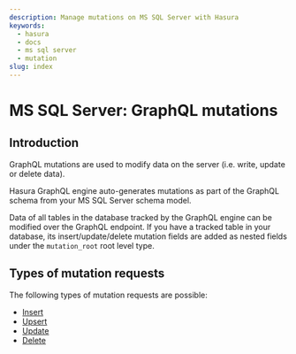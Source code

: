 ```yaml
---
description: Manage mutations on MS SQL Server with Hasura
keywords:
  - hasura
  - docs
  - ms sql server
  - mutation
slug: index
---
```


# MS SQL Server: GraphQL mutations

## Introduction

GraphQL mutations are used to modify data on the server (i.e. write, update or delete data).

Hasura GraphQL engine auto-generates mutations as part of the GraphQL schema from your MS SQL Server schema model.

Data of all tables in the database tracked by the GraphQL engine can be modified over the GraphQL endpoint. If you have
a tracked table in your database, its insert/update/delete mutation fields are added as nested fields under the
`mutation_root` root level type.

## Types of mutation requests

The following types of mutation requests are possible:

- [Insert](/mutations/ms-sql-server/insert.mdx)
- [Upsert](/mutations/ms-sql-server/upsert.mdx)
- [Update](/mutations/ms-sql-server/update.mdx)
- [Delete](/mutations/ms-sql-server/delete.mdx)

<!--

TODO: DBCOMPATIBILITY

  .. toctree::
    :maxdepth: 1

    multiple-mutations

 -->
